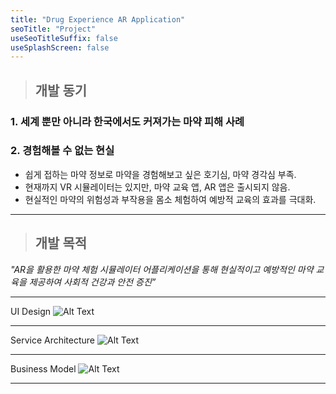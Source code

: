 ```yaml
---
title: "Drug Experience AR Application"
seoTitle: "Project"
useSeoTitleSuffix: false
useSplashScreen: false
---
```


> ## 개발 동기   
###  1. 세계 뿐만 아니라 한국에서도 커져가는 마약 피해 사례     
###  2. 경험해볼 수 없는 현실   
- 쉽게 접하는 마약 정보로 마약을 경험해보고 싶은 호기심, 마약 경각심 부족.  
- 현재까지 VR 시뮬레이터는 있지만, 마약 교육 앱, AR 앱은 출시되지 않음.     
- 현실적인 마약의 위험성과 부작용을 몸소 체험하여 예방적 교육의 효과를 극대화.  

___

> ## 개발 목적      
*"AR을 활용한 마약 체험 시뮬레이터 어플리케이션을 통해 현실적이고 예방적인 마약 교육을 제공하여 사회적 건강과 안전 증진”*   

___
UI Design ![Alt Text](/narcsim_d1.jpg)
___
Service Architecture ![Alt Text](/narcsim_d2.jpg)
___
Business Model ![Alt Text](/narcsim_d3.jpg)
___
